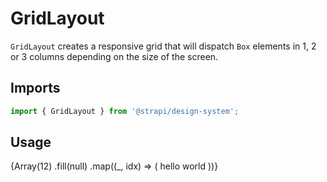
<Meta title="Design System/Components/GridLayout" component={GridLayout} />

# GridLayout

`GridLayout` creates a responsive grid that will dispatch `Box` elements in 1, 2 or 3 columns depending on the size of
the screen.

## Imports

```js
import { GridLayout } from '@strapi/design-system';
```

## Usage

<Canvas>
  <Story name="base">
    <Box padding={8} background="neutral100">
      <GridLayout>
        {Array(12)
          .fill(null)
          .map((_, idx) => (
            <Box padding={4} hasRadius background="neutral0" key={`box-${idx}`} shadow="tableShadow">
              <Typography>hello world</Typography>
            </Box>
          ))}
      </GridLayout>
    </Box>
  </Story>
</Canvas>
